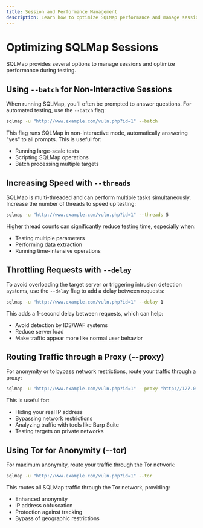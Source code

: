 ```yaml
---
title: Session and Performance Management
description: Learn how to optimize SQLMap performance and manage sessions effectively
---
```


# Optimizing SQLMap Sessions

SQLMap provides several options to manage sessions and optimize performance during testing.

## Using `--batch` for Non-Interactive Sessions

When running SQLMap, you'll often be prompted to answer questions. For automated testing, use the `--batch` flag:

```bash
sqlmap -u "http://www.example.com/vuln.php?id=1" --batch
```

This flag runs SQLMap in non-interactive mode, automatically answering "yes" to all prompts. This is useful for:
- Running large-scale tests
- Scripting SQLMap operations
- Batch processing multiple targets

## Increasing Speed with `--threads`

SQLMap is multi-threaded and can perform multiple tasks simultaneously. Increase the number of threads to speed up testing:

```bash
sqlmap -u "http://www.example.com/vuln.php?id=1" --threads 5
```

Higher thread counts can significantly reduce testing time, especially when:
- Testing multiple parameters
- Performing data extraction
- Running time-intensive operations


## Throttling Requests with `--delay`

To avoid overloading the target server or triggering intrusion detection systems, use the `--delay` flag to add a delay between requests:

```bash
sqlmap -u "http://www.example.com/vuln.php?id=1" --delay 1
```

This adds a 1-second delay between requests, which can help:
- Avoid detection by IDS/WAF systems
- Reduce server load
- Make traffic appear more like normal user behavior

## Routing Traffic through a Proxy (--proxy)

For anonymity or to bypass network restrictions, route your traffic through a proxy:

```bash
sqlmap -u "http://www.example.com/vuln.php?id=1" --proxy "http://127.0.0.1:8080"
```

This is useful for:
- Hiding your real IP address
- Bypassing network restrictions
- Analyzing traffic with tools like Burp Suite
- Testing targets on private networks

## Using Tor for Anonymity (--tor)

For maximum anonymity, route your traffic through the Tor network:

```bash
sqlmap -u "http://www.example.com/vuln.php?id=1" --tor
```

This routes all SQLMap traffic through the Tor network, providing:
- Enhanced anonymity
- IP address obfuscation
- Protection against tracking
- Bypass of geographic restrictions

